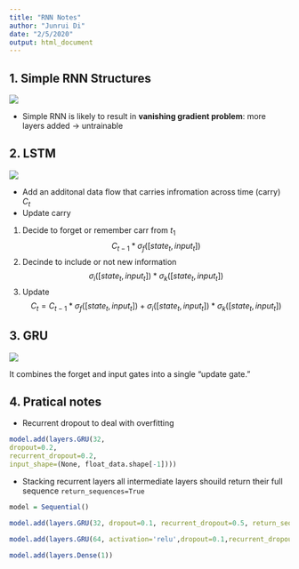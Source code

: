 ```yaml
---
title: "RNN Notes"
author: "Junrui Di"
date: "2/5/2020"
output: html_document
---
```


## 1. Simple RNN Structures
![](./simpleRNN.png)

* Simple RNN is likely to result in __vanishing gradient problem__: more layers added -> untrainable

## 2. LSTM
![](./LSTM.png)


* Add an additonal data flow that carries infromation across time (carry) $C_t$
* Update carry 
 1. Decide to forget or remember carr from $t_1$
$$C_{t-1} * \sigma_f([state_t,input_t])$$
 2. Decinde to include or not new information
$$\sigma_i([state_t,input_t]) * \sigma_k([state_t,input_t])$$
 3. Update
$$C_t = C_{t-1} * \sigma_f([state_t,input_t]) + \sigma_i([state_t,input_t]) * \sigma_k([state_t,input_t])$$


## 3. GRU
![](./GRUvsLSTM.png)

It combines the forget and input gates into a single “update gate.”

## 4. Pratical notes

* Recurrent dropout to deal with overfitting
```r
model.add(layers.GRU(32,
dropout=0.2,
recurrent_dropout=0.2,
input_shape=(None, float_data.shape[-1])))
```

* Stacking recurrent layers
all intermediate layers shouild return their full sequence `return_sequences=True`
```r
model = Sequential()

model.add(layers.GRU(32, dropout=0.1, recurrent_dropout=0.5, return_sequences=True, input_shape=(None, float_data.shape[-1])))

model.add(layers.GRU(64, activation='relu',dropout=0.1,recurrent_dropout=0.5))

model.add(layers.Dense(1))
```